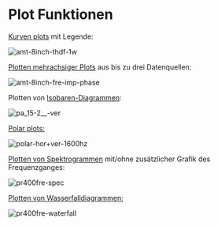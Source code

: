 # Plot Funktionen

[Kurven plots](/de/help/plot/plotting) mit Legende:

![amt-8inch-thdf-1w](/amt-8inch-thdf-1w.png)

[Plotten mehrachsiger Plots](/de/help/plot/plotting-multiple) aus bis zu drei Datenquellen:

![amt-8inch-fre-imp-phase](/amt-8inch-fre-imp-phase.png)

Plotten von [Isobaren-Diagrammen](/de/help/adda/polar-response):

![pa_15-2__-ver](/pa_15-2__-ver.png)

[Polar plots:](/de/help/plot/plot-polars)

![polar-hor+ver-1600hz](/polar-hor+ver-1600hz.png)

[Plotten von Spektrogrammen](/de/help/time-signalsspectrums/spectrogram) mit/ohne zusätzlicher Grafik des Frequenzganges:

![pr400fre-spec](/pr400fre-spec.png)

[Plotten von Wasserfalldiagrammen:](/de/help/time-signalsspectrums/spectrogram)

![pr400fre-waterfall](/pr400fre-waterfall.png)
